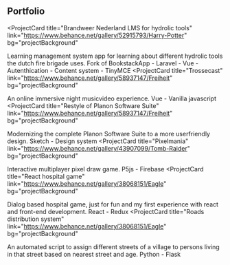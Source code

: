 ## Portfolio

<ProjectCard
  title="Brandweer Nederland LMS for hydrolic tools"
  link="https://www.behance.net/gallery/52915793/Harry-Potter"
  bg="projectBackground"
>
  Learning management system app for learning about different hydrolic tools the dutch fire brigade uses. Fork of BookstackApp - 
  Laravel - Vue - Autenthication - Content system - TinyMCE
</ProjectCard>
<ProjectCard
  title="Trossecast"
  link="https://www.behance.net/gallery/58937147/Freiheit"
  bg="projectBackground"
>
  An online immersive night musicvideo experience. 
  Vue - Vanilla javascript
</ProjectCard>
<ProjectCard
  title="Restyle of Planon Software Suite"
  link="https://www.behance.net/gallery/58937147/Freiheit"
  bg="projectBackground"
>
  Modernizing the complete Planon Software Suite to a more userfriendly design.
  Sketch - Design system
</ProjectCard>
<ProjectCard
  title="Pixelmania"
  link="https://www.behance.net/gallery/43907099/Tomb-Raider"
  bg="projectBackground"
>
  Interactive multiplayer pixel draw game.
  P5js - Firebase
</ProjectCard>
<ProjectCard
  title="React hospital game"
  link="https://www.behance.net/gallery/38068151/Eagle"
  bg="projectBackground"
>
  Dialog based hospital game, just for fun and my first experience with react and front-end development.
  React - Redux
</ProjectCard>
<ProjectCard
  title="Roads distribution system"
  link="https://www.behance.net/gallery/38068151/Eagle"
  bg="projectBackground"
>
  An automated script to assign different streets of a village to persons living in that street based on nearest street and age.
  Python - Flask
</ProjectCard>